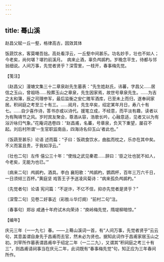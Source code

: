 ```yaml
---
---
---
```

title: 蓦山溪
---



赵昌父赋一丘一壑，格律高古，因效其体





饭蔬饮水，客莫嘲吾拙。高处看浮云，一丘壑中间甚乐。功名妙手，壮也不如人；今老矣，尚何堪？堪钓前溪月。　病来止酒，辜负鸬鹚杓。岁晚念平生，待都与邻翁细说。人间万事，先觉者贤乎？深雪里，一枝开，春事梅先觉。





【笺注】


〔赵昌父〕漫塘文集三十二章泉赵先生墓表：“先生姓赵氏，讳蕃，字昌父……居信之玉山，曾祖旸……殁葬玉山之章泉，先生因家焉，故世号章泉先生。……为吉之太和簿，辰之司理参军，最后监衡之安仁赡军酒库，已至未上而归，遂奉祠家居。积祠庭之考至三十有三。……阅月，先生卒矣，绍定某年月日，寿八十有七。……自少喜作诗，答书亦或以诗代。援笔立成，不经意，而平淡有趣，读者以为有陶靖节之风。岁时宾友聚会，尊酒从容，浩歌长吟，心融意适，见者又以为有浴沂咏归气象。”花庵词选卷四：“赵昌甫，名蕃，号章泉，负天下重望，屡召不起。刘后村所谓‘一生官职监南岳，四海诗名仰玉山’者此也。”

〔饭蔬至甚乐〕论语 述而篇：“子曰：饭疏食饮水，曲肱而枕之，乐亦在其中矣。不义而富且贵，于我如浮云。”

〔壮也二句〕左传 僖公三十年：“使烛之武见秦君……辞曰：‘臣之壮也犹不如人，今老矣，无能为也已。’”

〔病来二句〕鸬鹚杓，酒具。李白 襄阳歌：“鸬鹚杓，鹦鹉杯，百年三万六千日，一日须倾三百杯。”黄庭坚 戏答王子予送凌风菊诗：“病来孤负鸬鹚杓。”

〔先觉者句〕论语 宪问篇：“不逆诈，不亿不信，抑亦先觉者是贤乎？”

〔深雪二句〕见卷二好事近（彩胜斗华灯阕）“前村二句”注。

〔春事句〕郑谷 咸通十年府试木向荣诗：“庾岭梅先觉，隋堤柳暗惊。”





【编年】


庆元三年（一一九七）春。——上蓦山溪词一首，有“人间万事，先觉者贤乎”云云句，其意盖谓自身先于昌甫而去官，然未必为贤也。据知此词作于昌甫家居玉山之初。刘宰所作墓表谓昌甫卒于绍定二年（一二二九），又谓其“积祠庭之考三十有三”，则昌甫请祠事当在庆元二年，此词既有“春事梅先觉”句，知正应为三年春间所作。